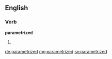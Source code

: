 ==English==

===Verb===
'''parametrized'''

# {{en-past of|parametrize}}

[[de:parametrized]]
[[mg:parametrized]]
[[sv:parametrized]]